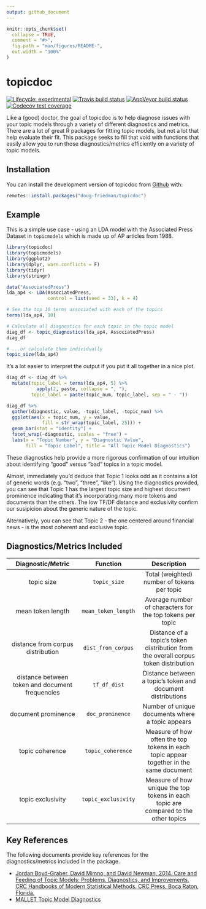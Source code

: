 ```yaml
---
output: github_document
---
```


<!-- README.md is generated from README.Rmd. Please edit that file -->

```r
knitr::opts_chunk$set(
  collapse = TRUE,
  comment = "#>",
  fig.path = "man/figures/README-",
  out.width = "100%"
)
```
# topicdoc

<!-- badges: start -->
[![Lifecycle: experimental](https://img.shields.io/badge/lifecycle-experimental-orange.svg)](https://www.tidyverse.org/lifecycle/#experimental)
[![Travis build status](https://travis-ci.org/doug-friedman/topicdoc.svg?branch=master)](https://travis-ci.org/doug-friedman/topicdoc)
[![AppVeyor build status](https://ci.appveyor.com/api/projects/status/github/doug-friedman/topicdoc?branch=master&svg=true)](https://ci.appveyor.com/project/doug-friedman/topicdoc)
[![Codecov test coverage](https://codecov.io/gh/doug-friedman/topicdoc/branch/master/graph/badge.svg)](https://codecov.io/gh/doug-friedman/topicdoc?branch=master)
<!-- badges: end -->

Like a (good) doctor, the goal of topicdoc is to help diagnose issues with your topic models through a variety of 
different diagnostics and metrics. There are a lot of great R packages for fitting topic models, but not a lot that
help evaluate their fit. This package seeks to fill that void with functions that easily allow you to run those
diagnostics/metrics efficiently on a variety of topic models.

## Installation

You can install the development version of topicdoc from [Github](https://www.github.com/doug-friedman/topicdoc) with:

``` r
remotes::install.packages("doug-friedman/topicdoc")
```

## Example

This is a simple use case - using an LDA model with the Associated Press Dataset in `topicmodels` which is made up of AP articles from 1988.

```r
library(topicdoc)
library(topicmodels)
library(ggplot2)
library(dplyr, warn.conflicts = F)
library(tidyr)
library(stringr)

data("AssociatedPress")
lda_ap4 <- LDA(AssociatedPress,
               control = list(seed = 33), k = 4)

# See the top 10 terms associated with each of the topics
terms(lda_ap4, 10)

# Calculate all diagnostics for each topic in the topic model
diag_df <- topic_diagnostics(lda_ap4, AssociatedPress)
diag_df

# ...or calculate them individually
topic_size(lda_ap4)
```

It's a lot easier to interpret the output if you put it all together in a nice plot.

```r
diag_df <- diag_df %>%
  mutate(topic_label = terms(lda_ap4, 5) %>%
           apply(2, paste, collapse = ", "),
         topic_label = paste(topic_num, topic_label, sep = " - "))

diag_df %>% 
  gather(diagnostic, value, -topic_label, -topic_num) %>%
  ggplot(aes(x = topic_num, y = value,
             fill = str_wrap(topic_label, 25))) +
  geom_bar(stat = "identity") +
  facet_wrap(~diagnostic, scales = "free") +
  labs(x = "Topic Number", y = "Diagnostic Value",
       fill = "Topic Label", title = "All Topic Model Diagnostics")
```

These diagnostics help provide a more rigorous confirmation of our intuition about identifying "good" versus "bad" topics in a topic model.

Almost, immediately you'd deduce that Topic 1 looks odd as it contains a lot of generic words (e.g. "two", "three", "like"). Using the diagnostics provided, you can see that Topic 1 has the largest topic size and highest document prominence indicating that it's incorporating many more tokens and documents than the others. The low TF/DF distance and exclusivity confirm our susipicion about the generic nature of the topic.

Alternatively, you can see that Topic 2 - the one centered around financial news - is the most coherent and exclusive topic.



## Diagnostics/Metrics Included
| Diagnostic/Metric                               |      Function       |  Description                                |
|:-----------------------------------------------:|:-------------------:|:-------------------------------------------:|
| topic size                                      | `topic_size`        | Total (weighted) number of tokens per topic |
| mean token length                               | `mean_token_length` | Average number of characters for the top tokens per topic |
| distance from corpus distribution               | `dist_from_corpus`  | Distance of a topic's token distribution from the overall corpus token distribution |
| distance between token and document frequencies | `tf_df_dist`        | Distance between a topic's token and document distributions |
| document prominence                             | `doc_prominence`    | Number of unique documents where a topic appears
| topic coherence                                 | `topic_coherence`   | Measure of how often the top tokens in each topic appear together in the same document |
| topic exclusivity                               | `topic_exclusivity` | Measure of how unique the top tokens in each topic are compared to the other topics |

## Key References

The following documents provide key references for the diagnostics/metrics included in the package.

* [Jordan Boyd-Graber, David Mimno, and David Newman, 2014.
Care and Feeding of Topic Models: Problems, Diagnostics, and Improvements.
CRC Handbooks of Modern Statistical Methods. CRC Press, Boca Raton, Florida.](http://www.people.fas.harvard.edu/~airoldi/pub/books/b02.AiroldiBleiEroshevaFienberg2014HandbookMMM/Ch12_MMM2014.pdf)
* [MALLET Topic Model Diagnostics](http://mallet.cs.umass.edu/diagnostics.php)
